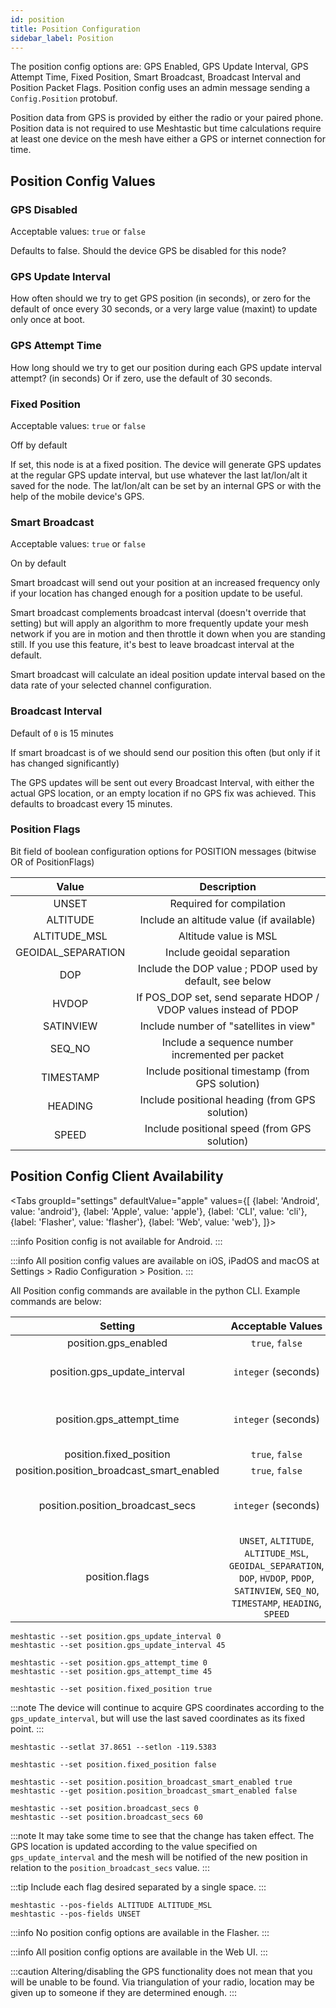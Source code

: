 ```yaml
---
id: position
title: Position Configuration
sidebar_label: Position
---
```



The position config options are: GPS Enabled, GPS Update Interval, GPS Attempt Time, Fixed Position, Smart Broadcast, Broadcast Interval and Position Packet Flags.  Position config uses an admin message sending a `Config.Position` protobuf.

Position data from GPS is provided by either the radio or your paired phone. Position data is not required to use Meshtastic but time calculations require at least one device on the mesh have either a GPS or internet connection for time.

## Position Config Values

### GPS Disabled
Acceptable values: `true` or `false` 

Defaults to false. Should the device GPS be disabled for this node?

### GPS Update Interval

How often should we try to get GPS position (in seconds), or zero for the default of once every 30 seconds, or a very large value (maxint) to update only once at boot.

### GPS Attempt Time

How long should we try to get our position during each GPS update interval attempt?  (in seconds) Or if zero, use the default of 30 seconds.

### Fixed Position

Acceptable values: `true` or `false` 

Off by default

If set, this node is at a fixed position. The device will generate GPS updates at the regular GPS update interval, but use whatever the last lat/lon/alt it saved for the node. The lat/lon/alt can be set by an internal GPS or with the help of the mobile device's GPS.

### Smart Broadcast
Acceptable values: `true` or `false` 

On by default

Smart broadcast will send out your position at an increased frequency only if your location has changed enough for a position update to be useful.

Smart broadcast complements broadcast interval (doesn't override that setting) but will apply an algorithm to more frequently update your mesh network if you are in motion and then throttle it down when you are standing still. If you use this feature, it's best to leave broadcast interval at the default.

Smart broadcast will calculate an ideal position update interval based on the data rate of your selected channel configuration.

### Broadcast Interval

Default of `0` is 15 minutes

If smart broadcast is of we should send our position this often (but only if it has changed significantly)

The GPS updates will be sent out every Broadcast Interval, with either the actual GPS location, or an empty location if no GPS fix was achieved. This defaults to broadcast every 15 minutes.

 ### Position Flags 

 Bit field of boolean configuration options for POSITION messages (bitwise OR of PositionFlags)

|     Value     |                         Description                         |
| :-----------: | :---------------------------------------------------------: | 
| UNSET         |                  Required for compilation                   |
| ALTITUDE      |          Include an altitude value (if available)           |
| ALTITUDE_MSL  |                    Altitude value is MSL                    |
| GEOIDAL_SEPARATION  |                 Include geoidal separation                  |
|    DOP        |   Include the DOP value ; PDOP used by default, see below   |
|   HVDOP       | If POS_DOP set, send separate HDOP / VDOP values instead of PDOP |
| SATINVIEW |           Include number of "satellites in view"            |
|  SEQ_NO   |      Include a sequence number incremented per packet       |
| TIMESTAMP |      Include positional timestamp (from GPS solution)       |
| HEADING   |      Include positional heading (from GPS solution)       |
| SPEED     |      Include positional speed (from GPS solution)       |



 ## Position Config Client Availability

<Tabs
groupId="settings"
defaultValue="apple"
values={[
{label: 'Android', value: 'android'},
{label: 'Apple', value: 'apple'},
{label: 'CLI', value: 'cli'},
{label: 'Flasher', value: 'flasher'},
{label: 'Web', value: 'web'},
]}>
<TabItem value="android">

:::info
Position config is not available for Android.
:::

</TabItem>
<TabItem value="apple">

:::info
All position config values are available on iOS, iPadOS and macOS at Settings > Radio Configuration > Position.
:::

</TabItem>
<TabItem value="cli">

All Position config commands are available in the python CLI. Example commands are below:

|         Setting                |                                                                       Acceptable Values                                                                       |     Default     |
| :----------------------------: | :-----------------------------------------------------------------------------------------------------------------------------------------------------------: | :-------------: |
|      position.gps_enabled     |                                                                        `true`, `false`                                                                        |     `true`     |
|   position.gps_update_interval |                                                                      `integer` (seconds)                                                                      | Default `0` is 30 Seconds  |
|    position.gps_attempt_time   |                                                                      `integer` (seconds)                                                                      | Default of `0` is 30 Seconds  |
|      position.fixed_position   |                                                                        `true`, `false`                                                                        |     `false`     |
| position.position_broadcast_smart_enabled       |                                                                `true`, `false`                                                                        |     `true`     |                                                              `true`, `false`                                                                        |     `true`     |
| position.position_broadcast_secs        |                                                                      `integer` (seconds)                                                                      | Default of `0` is 15 Minutes  |
|      position.flags            | `UNSET`, `ALTITUDE`, `ALTITUDE_MSL`, `GEOIDAL_SEPARATION`, `DOP`, `HVDOP`, `PDOP`, `SATINVIEW`, `SEQ_NO`, `TIMESTAMP`, `HEADING`, `SPEED` | `UNSET` |


```shell title="Set GPS update interval (Default of 0 is 30 seconds)"
meshtastic --set position.gps_update_interval 0
meshtastic --set position.gps_update_interval 45
```

```shell title="Set GPS attempt time (Default of 0 is 30 seconds)"
meshtastic --set position.gps_attempt_time 0
meshtastic --set position.gps_attempt_time 45
```

```shell title="Set Fixed Position - Current Location"
meshtastic --set position.fixed_position true
```

:::note
The device will continue to acquire GPS coordinates according to the `gps_update_interval`, but will use the last saved coordinates as its fixed point.
:::

```shell title="Set Fixed Position - User Defined"
meshtastic --setlat 37.8651 --setlon -119.5383
```

```shell title="Unset Fixed Position"
meshtastic --set position.fixed_position false
```

```shell title="Enable / Disable Smart position broadcast (Enabled by default)"
meshtastic --set position.position_broadcast_smart_enabled true
meshtastic --get position.position_broadcast_smart_enabled false
```

```shell title="Set Position Broadcast Interval (Default of 0 is 15 minutes)"
meshtastic --set position.broadcast_secs 0
meshtastic --set position.broadcast_secs 60
```

:::note
It may take some time to see that the change has taken effect. The GPS location is updated according to the value specified on `gps_update_interval` and the mesh will be notified of the new position in relation to the `position_broadcast_secs` value.
:::

:::tip
Include each flag desired separated by a single space.
:::

```shell title="Set / Unset Position Flags"
meshtastic --pos-fields ALTITUDE ALTITUDE_MSL
meshtastic --pos-fields UNSET
```

</TabItem>
<TabItem value="flasher">

:::info
No position config options are available in the Flasher.
:::

  </TabItem>
  <TabItem value="web">

:::info
All position config options are available in the Web UI.
:::
    
  </TabItem>
</Tabs>

:::caution
Altering/disabling the GPS functionality does not mean that you will be unable to be found. Via triangulation of your radio, location may be given up to someone if they are determined enough.
:::
